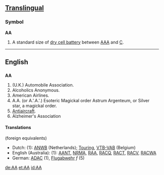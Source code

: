 ==[[Translingual]]==

===Symbol===
'''AA'''
#A standard size of [[dry cell battery]] between [[AAA]] and [[C]].

----

==English==

==={{Initialism}}===
'''AA'''
# (U.K.) Automobile Association.
#Alcoholics Anonymous.
#American Airlines.
#A.A. (or A.'.A.'.) Esoteric Magickal order Astrum Argenteum, or Silver star, a magickal order.
#[[Antiaircraft]].
#Alzheimer's Association

==== Translations ====
(foreign equivalents)

* Dutch: (1): [[ANWB]] (Netherlands); [[Touring]], [[VTB-VAB]] (Belgium)
* English (Australia): (1): [[AANT]], [[NRMA]], [[RAA]], [[RACQ]], [[RACT]], [[RACV]], [[RACWA]]
* German: [[ADAC]] (1), [[Flugabwehr]] ''f'' (5)

[[de:AA]]
[[et:AA]]
[[id:AA]]